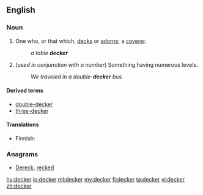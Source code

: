 ==English==
{{wikipedia}}
===Noun===
{{en-noun}}

# One who, or that which, [[deck]]s or [[adorn]]s; a [[coverer]].
#: ''a table '''decker'''''
# (''used in conjunction with a number'') Something having numerous levels.
#:''We traveled in a double-'''decker''' bus.''

====Derived terms====
*[[double-decker]]
*[[three-decker]]

====Translations====
{{trans-top|Something having numerous levels}}
* Finnish: {{t|fi|-kerroksinen}}
{{trans-mid}}
{{trans-bottom}}

===Anagrams===
* [[Dereck#English|Dereck]], [[recked#English|recked]]

[[hy:decker]]
[[io:decker]]
[[ml:decker]]
[[my:decker]]
[[fi:decker]]
[[ta:decker]]
[[vi:decker]]
[[zh:decker]]